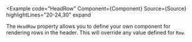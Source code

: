 
<Example
  code="HeadRow"
  Component={Component}
  Source={Source}
  highlightLines="20-24,30"
  expand
>
  The `HeadRow` property allows you to define your own component for rendering
  rows in the header.  This will override any value defined for `Row`.
</Example>
